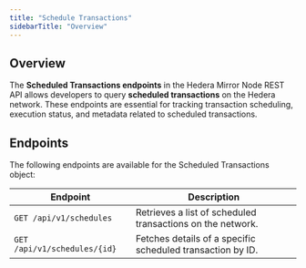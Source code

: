 ---
title: "Schedule Transactions"
sidebarTitle: "Overview"
---


## Overview

The **Scheduled Transactions endpoints** in the Hedera Mirror Node REST API allows developers to query **scheduled transactions** on the Hedera network. These endpoints are essential for tracking transaction scheduling, execution status, and metadata related to scheduled transactions.

## Endpoints

The following endpoints are available for the Scheduled Transactions object:

| **Endpoint**                 | **Description**                                            |
| ---------------------------- | ---------------------------------------------------------- |
| `GET /api/v1/schedules`      | Retrieves a list of scheduled transactions on the network. |
| `GET /api/v1/schedules/{id}` | Fetches details of a specific scheduled transaction by ID. |
